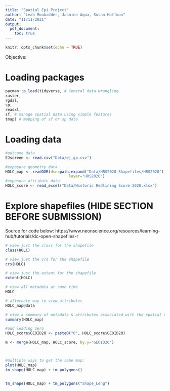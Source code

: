 ```yaml
---
title: "Spatial Epi Project"
author: "Leah Moubadder, Jasmine Aqua, Susan Hoffman"
date: "11/11/2021"
output: 
  pdf_document:
    toc: true
---
```


```r
knitr::opts_chunk$set(echo = TRUE)
```

Objective: 

# Loading packages
```r
pacman::p_load(tidyverse, # General data wrangling
raster,
rgdal,
sp,
readxl,
sf, # manage spatial data using simple features
tmap) # mapping of sf or sp data
```


# Loading data
```r
#outcome data
EJscreen <- read.csv("Data/ej_ga.csv")

#exposure geometry data 
HOLC_map <- readOGR(dsn=path.expand("Data/HRS2020-Shapefiles/HRS2020"),
                            layer="HRS2020")
#exposure attribute data
HOLC_score <- read_excel("Data/Historic Redlining Score 2020.xlsx")
```


# Explore shapefiles (HIDE SECTION BEFORE SUBMISSION)
Source for code below: https://www.neonscience.org/resources/learning-hub/tutorials/dc-open-shapefiles-r
```r
# view just the class for the shapefile
class(HOLC)

# view just the crs for the shapefile
crs(HOLC)

# view just the extent for the shapefile
extent(HOLC)

# view all metadata at same time
HOLC

# alternate way to view attributes 
HOLC_map@data

# view a summary of metadata & attributes associated with the spatial object
summary(HOLC_map)

#add leading zero
HOLC_score$GEOID20 <- paste0("0", HOLC_score$GEOID20)

m <- merge(HOLC_map, HOLC_score, by.y='GEOID20')



#multiple ways to get the same map:
plot(HOLC_map)
tm_shape(HOLC_map) + tm_polygons()


tm_shape(HOLC_map) + tm_polygons("Shape_Leng") 
```
